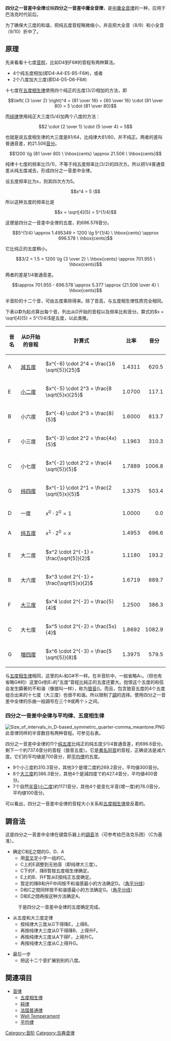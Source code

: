 '''四分之一音差中全律'''或稱'''四分之一音差中庸全音律'''，是[[中庸全音律|中庸全音律]]的一种，应用于巴洛克时代前后。

为了确保大三度的和谐，把纯五度音程略微缩小，并且把大全音（8/9）和小全音（9/10）折中了。
==原理==
先来看看十七度[[音程|音程]]，比如D4到F6#的音程有两种算法。

*4个纯五度相加(即D4-A4-E5-B5-F6#)，或者
*2个八度加大三度(即D4-D5-D6-F6#)

十七度在[[五度相生律|五度相生律]]使用四个纯正的五度(3/2)相加的方法，即

:<math> \left( {3 \over 2} \right)^4 = {81 \over 16} = {80 \over 16} \cdot {81 \over 80} = 5 \cdot {81 \over 80} </math>

而[[纯律|纯律]]使用纯正大三度(5/4)加两个八度的方法：

:<math> 2 \cdot {2 \over 1} \cdot {5 \over 4} = 5 </math>

也就是说五度相生律的大三度是81/64，比纯律大81/80，并不纯正。两者的差叫普通音差，約21.506[[音分|音分]]。

:<math> 1200 \lg {81 \over 80} \ \hbox{cents} \approx 21.506 \ \hbox{cents} </math>

纯律十七度的频率比(5/1)，不等于纯五度频率比(3/2)的四次方。所以把1/4普通音差从纯五度减去，形成四分之一音差中全律。

设五度频率比为x，则其四次方为5。

:<math> x^4 = 5 \ </math>

所以这种五度的频率比是

:<math> x = \sqrt[4]{5} = 5^{1/4} </math>

这便是四分之一音差中全律的五度，約696.578音分。

:<math> 5^{1/4} \approx 1.495349 = 1200 \lg 5^{1/4} \ \hbox{cents} \approx 696.578 \ \hbox{cents} </math>

它比纯正的五度稍小。

:<math> 3/2 = 1.5 = 1200 \lg {3 \over 2} \ \hbox{cents} \approx 701.955 \ \hbox{cents} </math>

两者的差是1/4普通音差。

:<math> \approx 701.955 - 696.578 \approx 5.377 \approx {21.506 \over 4} \ \hbox{cents} </math>

半音阶的十二个音，可由五度乘除得来。除了音高，与五度相生律性质完全相同。

下表以'''D'''为起点算出每个音，列出从D开始的音程以及频率比和音分。算式的<math> x = \sqrt[4]{5} = 5^{1/4} </math>是五度，以此类推。

{| class="wikitable" style="text-align: left"
! 音名
! 从D开始的音程
! 計算式
! 比率
! 音分
|-
| A{{music|b}}
| [[減五度|減五度]]
| <math>x^{-6} \cdot 2^4 = \frac{16 \sqrt{5}}{25} </math>
|style="text-align: right"| 1.4311
|style="text-align: right"| 620.5
|-
| E{{music|b}}
| [[小二度|小二度]]
| <math>x^{-5} \cdot 2^3 = \frac{8 \sqrt{5}x}{25} </math>
|style="text-align: right"| 1.0700
|style="text-align: right"| 117.1
|-
| B{{music|b}}
| 小六度
| <math>x^{-4} \cdot 2^3 = \frac{8}{5}</math>
|style="text-align: right"| 1.6000
|style="text-align: right"| 813.7
|-
| F
| 小三度
| <math>x^{-3} \cdot 2^2 = \frac{4x}{5}</math>
|style="text-align: right"| 1.1963
|style="text-align: right"| 310.3
|-
| C
| 小七度
| <math>x^{-2} \cdot 2^2 = \frac{4 \sqrt{5}}{5}</math>
|style="text-align: right"| 1.7889
|style="text-align: right"| 1006.8
|-
| G
| [[纯四度|纯四度]]
| <math>x^{-1} \cdot 2^1 = \frac{2 \sqrt{5}x}{5}</math>
|style="text-align: right"| 1.3375
|style="text-align: right"| 503.4
|-
| D
| 一度
| <math>x^0 \cdot 2^0 = 1</math>
|style="text-align: right"| 1.0000
|style="text-align: right"| 0.0
|-
| A
| [[纯五度|纯五度]]
| <math>x^1 \cdot 2^0 = x</math>
|style="text-align: right"| 1.4953
|style="text-align: right"| 696.6
|-
| E
| 大二度
| <math>x^2 \cdot 2^{-1} = \frac{\sqrt{5}}{2}</math>
|style="text-align: right"| 1.1180
|style="text-align: right"| 193.2
|-
| B
| 大六度
| <math>x^3 \cdot 2^{-1} = \frac{\sqrt{5}x}{2}</math>
|style="text-align: right"| 1.6719
|style="text-align: right"| 889.7
|-
| F{{music|#}}
| [[大三度|大三度]]
| <math>x^4 \cdot 2^{-2} = \frac{5}{4}</math>
|style="text-align: right"| 1.2500
|style="text-align: right"| 386.3
|-
| C{{music|#}}
| 大七度
| <math>x^5 \cdot 2^{-2} = \frac{5x}{4}</math>
|style="text-align: right"| 1.8692
|style="text-align: right"| 1082.9
|-
| G{{music|#}}
| [[增四度|增四度]]
| <math>x^6 \cdot 2^{-3} = \frac{5 \sqrt{5}}{8}</math>
|style="text-align: right"| 1.3975
|style="text-align: right"| 579.5
|}

与[[五度相生律|五度相生律]]相同，这里的A♭和G#不一样。在半音阶中，一般省略A♭。（但也有省略G#的）这里G♯到E♭的“五度”音程比純正的五度还要大。抱恨这个五度的和弦会发生顕著的不和谐（像狼叫一样），称为[[狼音|狼音]]({{tsl|en|Wolf interval|}})。而且，包含狼音五度的4个五度组合出来的十七度（大三度）也很不和谐。所以限制了[[調|調]]的选择。使用四分之一音差中全律的乐曲一般調号在三个#或两个♭之间。

===四分之一音差中全律与平均律、五度相生律===
[[Image:Size_of_intervals_in_D-based_symmetric_quarter-comma_meantone.PNG|frame]]
此音律同样的半音数目有两种音程。可参见右表。

四分之一音差中全律的11个[[纯五度|纯五度]]比纯正的纯五度少1/4普通音差，約696.6音分。 剩下一个約737.6音分的音程（狼音五度）。它是[[異名同音|異名同音]]的音程，正确说法是减六度。它们的平均値是700音分，即[[平均律|平均律]]的五度。

*9个小三度約310.3音分，其他3个是增二度約269.2音分，平均値300音分。
*8个[[大三度|大三度]]約386.3音分，其他4个是減四度で約427.4音分，平均値400音分。
*7个自然[[半音|半音]]([[小二度|小二度]])約117.1音分，其他4个是变化半音(增一度)約76.0音分，平均値100音分。

可以看出，四分之一音差中全律的音程大小关系和[[五度相生律|五度相生律]]是反着的。

==調音法==
这是四分之一音差中全律在键盘乐器上的[[調音|調音]]法（可参考给巴洛克乐团）（C为基准）。

*确定C和[[E音|E]]之間的G、D、A
**用[[音叉|音叉]]定小字一组的C。
**C上的E调整到无拍音（即纯律大三度）。
**C下的F、降B暂按五度相生律确定。
**E上的B、升F暂从E按纯正五度确定。
**暂定的降B和升F中间按不和谐感最小的方法确定D。（[[角平分线|角平分线]]）
**D和C之間同样按不和谐感最小的方法确定G。（[[角平分线|角平分线]]）
**D和E之間再按这种方法确定A。 
:于是四分之一音差中全律的五度确定完成。

*从五度和大三度定律
**按纯律大三度从G下得降E，上得B。
**再按纯律大三度从D下得降B、上得升F。
**再按纯律大三度从A下得F，上得升C。
**再按纯律大三度从C上得升G。

*最后一步
**把这十二个音扩展到别的八度。

==関連項目==
*[[音律|音律]]
**[[五度相生律|五度相生律]]
**[[純律|純律]]
**[[法国普通律|法国普通律]]
**[[Well_Temperament|Well Temperament]]
**[[平均律|平均律]]

[[Category:音阶|Category:音阶]]
[[Category:古典音律|Category:古典音律]]